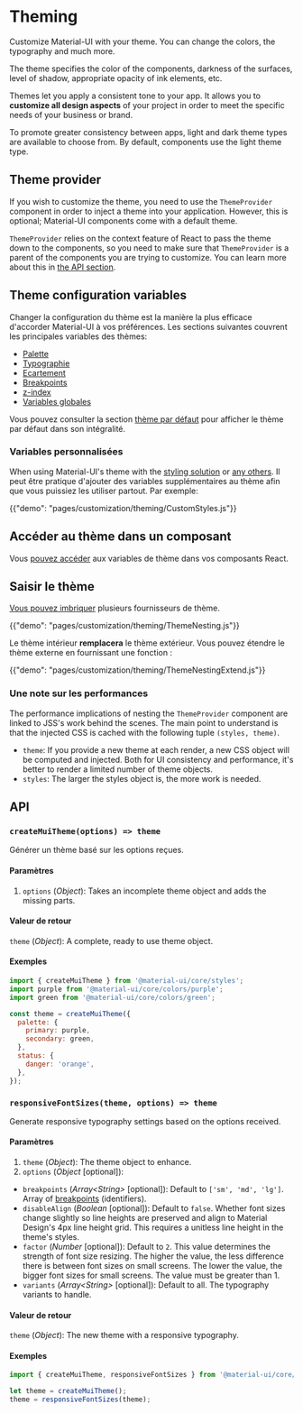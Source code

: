 # Theming

<p class="description">Customize Material-UI with your theme. You can change the colors, the typography and much more.</p>

The theme specifies the color of the components, darkness of the surfaces, level of shadow, appropriate opacity of ink elements, etc.

Themes let you apply a consistent tone to your app. It allows you to **customize all design aspects** of your project in order to meet the specific needs of your business or brand.

To promote greater consistency between apps, light and dark theme types are available to choose from. By default, components use the light theme type.

## Theme provider

If you wish to customize the theme, you need to use the `ThemeProvider` component in order to inject a theme into your application. However, this is optional; Material-UI components come with a default theme.

`ThemeProvider` relies on the context feature of React to pass the theme down to the components, so you need to make sure that `ThemeProvider` is a parent of the components you are trying to customize. You can learn more about this in [the API section](/styles/api/#themeprovider).

## Theme configuration variables

Changer la configuration du thème est la manière la plus efficace d'accorder Material-UI à vos préférences. Les sections suivantes couvrent les principales variables des thèmes:

- [Palette](/customization/palette/)
- [Typographie](/customization/typography/)
- [Ecartement](/customization/spacing/)
- [Breakpoints](/customization/breakpoints/)
- [z-index](/customization/z-index/)
- [Variables globales](/customization/globals/)

Vous pouvez consulter la section [thème par défaut](/customization/default-theme/) pour afficher le thème par défaut dans son intégralité.

### Variables personnalisées

When using Material-UI's theme with the [styling solution](/styles/basics/) or [any others](/guides/interoperability/#themeprovider). Il peut être pratique d'ajouter des variables supplémentaires au thème afin que vous puissiez les utiliser partout. Par exemple:

{{"demo": "pages/customization/theming/CustomStyles.js"}}

## Accéder au thème dans un composant

Vous [pouvez accéder](/styles/advanced/#accessing-the-theme-in-a-component) aux variables de thème dans vos composants React.

## Saisir le thème

[Vous pouvez imbriquer](/styles/advanced/#theme-nesting) plusieurs fournisseurs de thème.

{{"demo": "pages/customization/theming/ThemeNesting.js"}}

Le thème intérieur **remplacera** le thème extérieur. Vous pouvez étendre le thème externe en fournissant une fonction :

{{"demo": "pages/customization/theming/ThemeNestingExtend.js"}}

### Une note sur les performances

The performance implications of nesting the `ThemeProvider` component are linked to JSS's work behind the scenes. The main point to understand is that the injected CSS is cached with the following tuple `(styles, theme)`.

- `theme`: If you provide a new theme at each render, a new CSS object will be computed and injected. Both for UI consistency and performance, it's better to render a limited number of theme objects.
- `styles`: The larger the styles object is, the more work is needed.

## API

### `createMuiTheme(options) => theme`

Générer un thème basé sur les options reçues.

#### Paramètres

1. `options` (*Object*): Takes an incomplete theme object and adds the missing parts.

#### Valeur de retour

`theme` (*Object*): A complete, ready to use theme object.

#### Exemples

```js
import { createMuiTheme } from '@material-ui/core/styles';
import purple from '@material-ui/core/colors/purple';
import green from '@material-ui/core/colors/green';

const theme = createMuiTheme({
  palette: {
    primary: purple,
    secondary: green,
  },
  status: {
    danger: 'orange',
  },
});
```

### `responsiveFontSizes(theme, options) => theme`

Generate responsive typography settings based on the options received.

#### Paramètres

1. `theme` (*Object*): The theme object to enhance.
2. `options` (*Object* [optional]):

- `breakpoints` (*Array<String\>* [optional]): Default to `['sm', 'md', 'lg']`. Array of [breakpoints](/customization/breakpoints/) (identifiers).
- `disableAlign` (*Boolean* [optional]): Default to `false`. Whether font sizes change slightly so line heights are preserved and align to Material Design's 4px line height grid. This requires a unitless line height in the theme's styles.
- `factor` (*Number* [optional]): Default to `2`. This value determines the strength of font size resizing. The higher the value, the less difference there is between font sizes on small screens. The lower the value, the bigger font sizes for small screens. The value must be greater than 1.
- `variants` (*Array<String\>* [optional]): Default to all. The typography variants to handle.

#### Valeur de retour

`theme` (*Object*): The new theme with a responsive typography.

#### Exemples

```js
import { createMuiTheme, responsiveFontSizes } from '@material-ui/core/styles';

let theme = createMuiTheme();
theme = responsiveFontSizes(theme);
```
